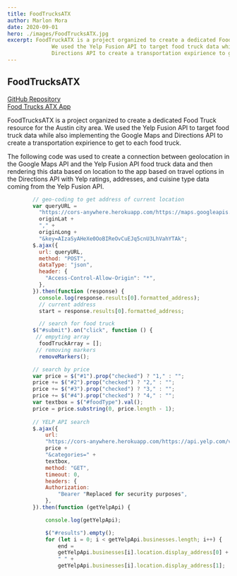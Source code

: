 ```yaml
---
title: FoodTrucksATX
author: Marlon Mora
date: 2020-09-01
hero: ./images/FoodTrucksATX.jpg
excerpt: FoodTruckATX is a project organized to create a dedicated Food Truck resource for the Austin city area.
              We used the Yelp Fusion API to target food truck data while also implementing the Google Maps and
              Directions API to create a transportation expirience to get to each food truck.
---
```

## FoodTrucksATX

[GitHub Repository](https://github.com/DestinATX/Project-1)     
[Food Trucks ATX App](https://destinatx.github.io/Project-1)


FoodTrucksATX is a project organized to create a dedicated Food Truck resource for the Austin city area.
We used the Yelp Fusion API to target food truck data while also implementing the Google Maps and Directions API to create a transportation expirience to get to each food truck.

The following code was used to create a connection between geolocation in the Google Maps API and the Yelp Fusion API food truck data and then rendering this data based on location to the app based on travel options in the Directions API with Yelp ratings, addresses, and cuisine type data coming from the Yelp Fusion API. 



```js
        // geo-coding to get address of current location
        var queryURL =
          "https://cors-anywhere.herokuapp.com/https://maps.googleapis.com/maps/api/geocode/json?latlng=" +
          originLat +
          "," +
          originLong +
          "&key=AIzaSyAHeXe0OoBIReOvCuEJq5cnU3LhVahYTAk";
        $.ajax({
          url: queryURL,
          method: "POST",
          dataType: "json",
          header: {
            "Access-Control-Allow-Origin": "*",
          },
        }).then(function (response) {
          console.log(response.results[0].formatted_address);
          // current address
          start = response.results[0].formatted_address;

          // search for food truck
        $("#submit").on("click", function () {
         // empyting array
          foodTruckArray = [];
         // removing markers
          removeMarkers();

        // search by price
        var price = $("#1").prop("checked") ? "1," : "";
        price += $("#2").prop("checked") ? "2," : "";
        price += $("#3").prop("checked") ? "3," : "";
        price += $("#4").prop("checked") ? "4," : "";
        var textbox = $("#foodType").val();
        price = price.substring(0, price.length - 1);
        
        // YELP API search
        $.ajax({
            url:
            "https://cors-anywhere.herokuapp.com/https://api.yelp.com/v3/businesses/search?term=foodtrucks&location=austin&limit=50&price=" +
            price +
            "&categories=" +
            textbox,
            method: "GET",
            timeout: 0,
            headers: {
            Authorization:
                "Bearer "Replaced for security purposes",
            },
        }).then(function (getYelpApi) {

            console.log(getYelpApi);

            $("#results").empty();
            for (let i = 0; i < getYelpApi.businesses.length; i++) {
                end =
                getYelpApi.businesses[i].location.display_address[0] +
                " " +
                getYelpApi.businesses[i].location.display_address[1];
```